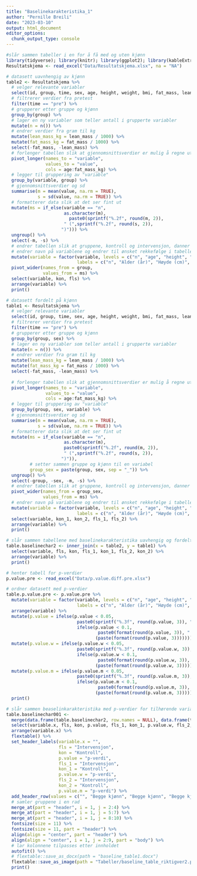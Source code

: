 ```yaml
---
title: "Baselinekarakteristika_1"
author: "Pernille Breili"
date: "2023-03-10"
output: html_document
editor_options: 
  chunk_output_type: console
---
```


```r
#slår sammen tabeller i en for å få med og uten kjønn
library(tidyverse); library(knitr); library(ggplot2); library(kableExtra); library(readxl); library(dplyr); library(flextable); library(knitr)
Resultatskjema <- read_excel("Data/Resultatskjema.xlsx", na = "NA")

# datasett uavnhengig av kjønn
table2 <- Resultatskjema %>%
  # velger relevante variabler
  select(id, group, time, sex, age, height, weight, bmi, fat_mass, lean_mass, sys, dia, vat_mass, wc, `s-triglyserider`, `s-hdl`, `s-ldl`, `s-glukose`, pwv, handgrip, vo2max_ml_min_kg_6x5, `1rm_newton`) %>%
  # filtrerer verdier fra pretest
  filter(time == "pre") %>%
  # grupperer etter gruppe og kjønn
  group_by(group) %>%
  # lager en ny variabler som teller antall i grupperte variabler
  mutate(n = n()) %>%
  # endrer verdier fra gram til kg
  mutate(lean_mass_kg = lean_mass / 1000) %>%
  mutate(fat_mass_kg = fat_mass / 1000) %>%
  select(-fat_mass, -lean_mass) %>%
  # forlenger tabellen slik at gjennomsnittsverdier er mulig å regne ut
  pivot_longer(names_to = "variable",
               values_to = "value",
               cols = age:fat_mass_kg) %>%
  # legger til gruppering av "variable"
  group_by(variable, group) %>%
  # gjennomsnittsverdier og sd
  summarise(m = mean(value, na.rm = TRUE),
            s = sd(value, na.rm = TRUE)) %>%
  # formatterer data slik at det ser fint ut
  mutate(ms = if_else(variable == "n",
                      as.character(m),
                        paste0(sprintf("%.2f", round(m, 2)),
                      " (",sprintf("%.2f", round(s, 2)),
                     ")"))) %>%
  ungroup() %>%
  select(-m, -s) %>%
  # endrer tabellen slik at gruppene, kontroll og intervensjon, danner en rad
  # endrer navn på variablene og endrer til ønsket rekkefølge i tabellen
  mutate(variable = factor(variable, levels = c("n", "age", "height", "weight", "bmi", "fat_mass_kg", "lean_mass_kg", "sys", "dia", "vat_mass", "wc", "s-triglyserider", "s-hdl", "s-ldl", "s-glukose", "pwv", "vo2max_ml_min_kg_6x5", "handgrip", "1rm_newton"),
                           labels = c("n", "Alder (år)", "Høyde (cm)", "Vekt (kg)", "BMI (kg/m2)", "Fettmasse (kg)", "Mager masse (kg)", "Systolisk blodtrykk (mmHg)", "Diastolisk blodtrykk (mmHg)", "Visceralt fett (g)", "Midjeomkrets (cm)", "Triglyserider (mmol/l)", "HDL-kolesterol (mmol/l)", "LDL-kolesterol (mmol/l)", "Glukose (mmol/l)", "Pulsbølgehastighet (m/s)", "VO2maks (ml/min/kg)", "Gripestyrke (kg)", "Benstyrke 1RM (kg)"))) %>%
  pivot_wider(names_from = group,
              values_from = ms) %>%
  select(variable, kon, fls) %>%
  arrange(variable) %>%
  print()

# datasett fordelt på kjønn
table1 <- Resultatskjema %>%
  # velger relevante variabler
  select(id, group, time, sex, age, height, weight, bmi, fat_mass, lean_mass, sys, dia, vat_mass, wc, `s-triglyserider`, `s-hdl`, `s-ldl`, `s-glukose`, pwv, handgrip, vo2max_ml_min_kg_6x5, `1rm_newton`) %>%
  # filtrerer verdier fra pretest
  filter(time == "pre") %>%
  # grupperer etter gruppe og kjønn
  group_by(group, sex) %>%
  # lager en ny variabler som teller antall i grupperte variabler
  mutate(n = n()) %>%
  # endrer verdier fra gram til kg
  mutate(lean_mass_kg = lean_mass / 1000) %>%
  mutate(fat_mass_kg = fat_mass / 1000) %>%
  select(-fat_mass, -lean_mass) %>%
  
  # forlenger tabellen slik at gjennomsnittsverdier er mulig å regne ut
  pivot_longer(names_to = "variable",
               values_to = "value",
               cols = age:fat_mass_kg) %>%
  # legger til gruppering av "variable"
  group_by(group, sex, variable) %>%
  # gjennomsnittsverdier og sd
  summarise(m = mean(value, na.rm = TRUE),
            s = sd(value, na.rm = TRUE)) %>%
  # formatterer data slik at det ser fint ut
  mutate(ms = if_else(variable == "n",
                      as.character(m),
                      paste0(sprintf("%.2f", round(m, 2)),
                      " (",sprintf("%.2f", round(s, 2)),
                     ")")), 
         # setter sammen gruppe og kjønn til en variabel
         group_sex = paste(group, sex, sep = "_")) %>%
  ungroup() %>%
  select(-group, -sex, -m, -s) %>%
  # endrer tabellen slik at gruppene, kontroll og intervensjon, danner en rad
  pivot_wider(names_from = group_sex,
              values_from = ms) %>%
  # endrer navn på variablene og endrer til ønsket rekkefølge i tabellen
  mutate(variable = factor(variable, levels = c("n", "age", "height", "weight", "bmi", "fat_mass_kg", "lean_mass_kg", "sys", "dia", "vat_mass", "wc", "s-triglyserider", "s-hdl", "s-ldl", "s-glukose", "pwv", "vo2max_ml_min_kg_6x5", "handgrip", "1rm_newton"),
                           labels = c("n", "Alder (år)", "Høyde (cm)", "Vekt (kg)", "BMI (kg/m2)", "Fettmasse (kg)", "Mager masse (kg)", "Systolisk blodtrykk (mmHg)", "Diastolisk blodtrykk (mmHg)", "Visceralt fett (g)", "Midjeomkrets (cm)", "Triglyserider (mmol/l)", "HDL-kolesterol (mmol/l)", "LDL-kolesterol (mmol/l)", "Glukose (mmol/l)", "Pulsbølgehastighet (m/s)", "VO2maks (ml/min/kg)", "Gripestyrke (kg)", "Benstyrke 1RM (kg)"))) %>%
  select(variable, kon_1, kon_2, fls_1, fls_2) %>%
  arrange(variable) %>%
  print()

# slår sammen tabellene med baselinekarakteristika uavhengig og fordelt på kjønn til én
table.baselinechar2 <- inner_join(x = table2, y = table1) %>%
  select(variable, fls, kon, fls_1, kon_1, fls_2, kon_2) %>%
  arrange(variable) %>%
  print()

# henter tabell for p-verdier 
p.value.pre <- read_excel("Data/p.value.diff.pre.xlsx")

# ordner datasett med p-verdier
table.p.value.pre <- p.value.pre %>%
  mutate(variable = factor(variable, levels = c("n", "age", "height", "total_mass", "bmi", "fat_mass", "lean_mass", "sys", "dia", "vat", "wc", "triglyserider", "hdl", "ldl", "glukose", "pwv", "vo2max", "handgrip", "rm"),
                           labels = c("n", "Alder (år)", "Høyde (cm)", "Vekt (kg)", "BMI (kg/m2)", "Fettmasse (kg)", "Mager masse (kg)", "Systolisk blodtrykk (mmHg)", "Diastolisk blodtrykk (mmHg)", "Visceralt fett (g)", "Midjeomkrets (cm)", "Triglyserider (mmol/l)", "HDL-kolesterol (mmol/l)", "LDL-kolesterol (mmol/l)", "Glukose (mmol/l)", "Pulsbølgehastighet (m/s)", "VO2maks (ml/min/kg)", "Gripestyrke (kg)", "Benstyrke 1RM (kg)"))) %>%
  arrange(variable) %>%
  mutate(p.value = ifelse(p.value < 0.05,
                           paste0(sprintf("%.3f", round(p.value, 3)), " *"),
                           ifelse(p.value < 0.1,
                                   paste0(format(round(p.value, 3)), " ¶"),
                                  (paste(format(round(p.value, 3))))))) %>%
  mutate(p.value.w = ifelse(p.value.w < 0.05,
                           paste0(sprintf("%.3f", round(p.value.w, 3)), " *"),
                           ifelse(p.value.w < 0.1,
                                   paste0(format(round(p.value.w, 3)), " ¶"),
                                  (paste(format(round(p.value.w, 3))))))) %>%
  mutate(p.value.m = ifelse(p.value.m < 0.05,
                           paste0(sprintf("%.3f", round(p.value.m, 3)), " *"),
                           ifelse(p.value.m < 0.1,
                                   paste0(format(round(p.value.m, 3)), " ¶"),
                                  (paste(format(round(p.value.m, 3))))))) %>%
  print()

# slår sammen beaselinkarakteristika med p-verdier for tilhørende variabler, og lagrer fila som .png
table.baselinechar001 <- 
  merge(data.frame(table.baselinechar2, row.names = NULL), data.frame(table.p.value.pre, row.names = NULL), by = 0, all = TRUE) [-1] %>%
  select(variable.x, fls, kon, p.value, fls_1, kon_1, p.value.w, fls_2, kon_2, p.value.m) %>%
  arrange(variable.x) %>%
  flextable() %>%
  set_header_labels(variable.x = "",
                    fls = "Intervensjon",
                    kon = "Kontroll",
                    p.value = "p-verdi",
                    fls_1 = "Intervensjon",
                    kon_1 = "Kontroll",
                    p.value.w = "p-verdi",
                    fls_2 = "Intervensjon",
                    kon_2 = "Kontroll",
                    p.value.m = "p-verdi") %>%
  add_header_row(values = c("", "Begge kjønn", "Begge kjønn", "Begge kjønn", "Kvinner", "Kvinner", "Kvinner", "Menn", "Menn", "Menn")) %>%
  # samler gruppene i en rad
  merge_at(part = "header", i = 1, j = 2:4) %>%
  merge_at(part = "header", i = 1, j = 5:7) %>%
  merge_at(part = "header", i = 1, j = 8:10) %>%
  fontsize(size = 11) %>%
  fontsize(size = 11, part = "header") %>%
  align(align = "center", part = "header") %>%
  align(align = "center", i = 1, j = 2:9, part = "body") %>%
  # lar kolonnene tilpasses etter innholdet 
  autofit() %>%
  # flextable::save_as_docx(path = "baseline_table1.docx")
  flextable::save_as_image(path = "Tabeller/baseline_table_riktigver2.png")
  print()


```


